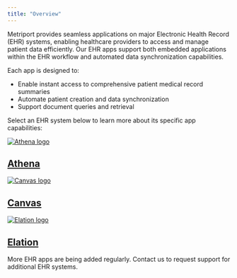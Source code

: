 ```yaml
---
title: "Overview"
---
```


Metriport provides seamless applications on major Electronic Health Record (EHR) systems, enabling healthcare providers to access and manage patient data efficiently. Our EHR apps support both embedded applications within the EHR workflow and automated data synchronization capabilities.

Each app is designed to:

- Enable instant access to comprehensive patient medical record summaries
- Automate patient creation and data synchronization
- Support document queries and retrieval

Select an EHR system below to learn more about its specific app capabilities:

<div class="not-prose grid gap-x-4 sm:grid-cols-2">
  <a
    class="card block not-prose font-normal group relative my-2 ring-2 ring-transparent rounded-xl bg-white dark:bg-background-dark border border-gray-950/10 dark:border-white/10 overflow-hidden w-full cursor-pointer hover:!border-primary dark:hover:!border-primary-light"
    href="/ehr-apps/athena"
  >
    <div class="px-6 py-5 flex items-center space-x-3">
      <div class="h-6 w-6">
        <img src="/images/athena.png" alt="Athena logo" />
      </div>
      <div>
        <h2 class="font-semibold text-base text-gray-800 dark:text-white">
          Athena
        </h2>
      </div>
    </div>
  </a>
  <a
    class="card block not-prose font-normal group relative my-2 ring-2 ring-transparent rounded-xl bg-white dark:bg-background-dark border border-gray-950/10 dark:border-white/10 overflow-hidden w-full cursor-pointer hover:!border-primary dark:hover:!border-primary-light"
    href="/ehr-apps/canvas"
  >
    <div class="px-6 py-5 flex items-center space-x-3">
      <div class="h-6 w-6">
        <img src="/images/canvas.png" alt="Canvas logo" />
      </div>
      <div>
        <h2 class="font-semibold text-base text-gray-800 dark:text-white">
          Canvas
        </h2>
      </div>
    </div>
  </a>
  <a
    class="card block not-prose font-normal group relative my-2 ring-2 ring-transparent rounded-xl bg-white dark:bg-background-dark border border-gray-950/10 dark:border-white/10 overflow-hidden w-full cursor-pointer hover:!border-primary dark:hover:!border-primary-light"
    href="/ehr-apps/elation"
  >
    <div class="px-6 py-5 flex items-center space-x-3">
      <div class="h-6 w-6">
        <img src="/images/elation.svg" alt="Elation logo" />
      </div>
      <div>
        <h2 class="font-semibold text-base text-gray-800 dark:text-white">
          Elation
        </h2>
      </div>
    </div>
  </a>
</div>

<Note>
  More EHR apps are being added regularly. Contact us to
  request support for additional EHR systems.
</Note>
